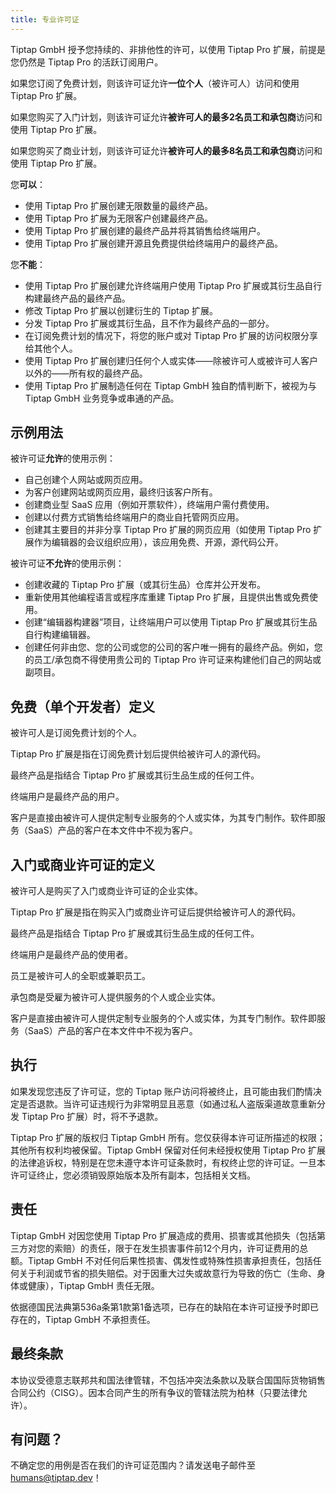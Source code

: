 ```yaml
---
title: 专业许可证
---
```


Tiptap GmbH 授予您持续的、非排他性的许可，以使用 Tiptap Pro 扩展，前提是您仍然是 Tiptap Pro 的活跃订阅用户。

如果您订阅了免费计划，则该许可证允许**一位个人**（被许可人）访问和使用 Tiptap Pro 扩展。

如果您购买了入门计划，则该许可证允许**被许可人的最多2名员工和承包商**访问和使用 Tiptap Pro 扩展。

如果您购买了商业计划，则该许可证允许**被许可人的最多8名员工和承包商**访问和使用 Tiptap Pro 扩展。

您**可以**：

+ 使用 Tiptap Pro 扩展创建无限数量的最终产品。
+ 使用 Tiptap Pro 扩展为无限客户创建最终产品。
+ 使用 Tiptap Pro 扩展创建的最终产品并将其销售给终端用户。
+ 使用 Tiptap Pro 扩展创建开源且免费提供给终端用户的最终产品。

您**不能**：

- 使用 Tiptap Pro 扩展创建允许终端用户使用 Tiptap Pro 扩展或其衍生品自行构建最终产品的最终产品。
- 修改 Tiptap Pro 扩展以创建衍生的 Tiptap 扩展。
- 分发 Tiptap Pro 扩展或其衍生品，且不作为最终产品的一部分。
- 在订阅免费计划的情况下，将您的账户或对 Tiptap Pro 扩展的访问权限分享给其他个人。
- 使用 Tiptap Pro 扩展创建归任何个人或实体——除被许可人或被许可人客户以外的——所有权的最终产品。
- 使用 Tiptap Pro 扩展制造任何在 Tiptap GmbH 独自酌情判断下，被视为与 Tiptap GmbH 业务竞争或串通的产品。

## 示例用法
被许可证**允许**的使用示例：

+ 自己创建个人网站或网页应用。
+ 为客户创建网站或网页应用，最终归该客户所有。
+ 创建商业型 SaaS 应用（例如开票软件），终端用户需付费使用。
+ 创建以付费方式销售给终端用户的商业自托管网页应用。
+ 创建其主要目的并非分享 Tiptap Pro 扩展的网页应用（如使用 Tiptap Pro 扩展作为编辑器的会议组织应用），该应用免费、开源，源代码公开。

被许可证**不允许**的使用示例：

- 创建收藏的 Tiptap Pro 扩展（或其衍生品）仓库并公开发布。
- 重新使用其他编程语言或程序库重建 Tiptap Pro 扩展，且提供出售或免费使用。
- 创建“编辑器构建器”项目，让终端用户可以使用 Tiptap Pro 扩展或其衍生品自行构建编辑器。
- 创建任何非由您、您的公司或您的公司的客户唯一拥有的最终产品。例如，您的员工/承包商不得使用贵公司的 Tiptap Pro 许可证来构建他们自己的网站或副项目。

## 免费（单个开发者）定义
被许可人是订阅免费计划的个人。

Tiptap Pro 扩展是指在订阅免费计划后提供给被许可人的源代码。

最终产品是指结合 Tiptap Pro 扩展或其衍生品生成的任何工件。

终端用户是最终产品的用户。

客户是直接由被许可人提供定制专业服务的个人或实体，为其专门制作。软件即服务（SaaS）产品的客户在本文件中不视为客户。

## 入门或商业许可证的定义
被许可人是购买了入门或商业许可证的企业实体。

Tiptap Pro 扩展是指在购买入门或商业许可证后提供给被许可人的源代码。

最终产品是指结合 Tiptap Pro 扩展或其衍生品生成的任何工件。

终端用户是最终产品的使用者。

员工是被许可人的全职或兼职员工。

承包商是受雇为被许可人提供服务的个人或企业实体。

客户是直接由被许可人提供定制专业服务的个人或实体，为其专门制作。软件即服务（SaaS）产品的客户在本文件中不视为客户。

## 执行
如果发现您违反了许可证，您的 Tiptap 账户访问将被终止，且可能由我们酌情决定是否退款。当许可证违规行为非常明显且恶意（如通过私人盗版渠道故意重新分发 Tiptap Pro 扩展）时，将不予退款。

Tiptap Pro 扩展的版权归 Tiptap GmbH 所有。您仅获得本许可证所描述的权限；其他所有权利均被保留。Tiptap GmbH 保留对任何未经授权使用 Tiptap Pro 扩展的法律追诉权，特别是在您未遵守本许可证条款时，有权终止您的许可证。一旦本许可证终止，您必须销毁原始版本及所有副本，包括相关文档。

## 责任
Tiptap GmbH 对因您使用 Tiptap Pro 扩展造成的费用、损害或其他损失（包括第三方对您的索赔）的责任，限于在发生损害事件前12个月内，许可证费用的总额。Tiptap GmbH 不对任何后果性损害、偶发性或特殊性损害承担责任，包括任何关于利润或节省的损失赔偿。对于因重大过失或故意行为导致的伤亡（生命、身体或健康），Tiptap GmbH 责任无限。

依据德国民法典第536a条第1款第1备选项，已存在的缺陷在本许可证授予时即已存在的，Tiptap GmbH 不承担责任。

## 最终条款
本协议受德意志联邦共和国法律管辖，不包括冲突法条款以及联合国国际货物销售合同公约（CISG）。因本合同产生的所有争议的管辖法院为柏林（只要法律允许）。

## 有问题？
不确定您的用例是否在我们的许可证范围内？请发送电子邮件至 humans@tiptap.dev！